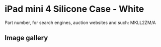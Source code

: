 
# iPad mini 4 Silicone Case - White

Part number, for search engines, auction websites and such: MKLL2ZM/A

## Image gallery

<div style={{ width: "768px" }}>
  <GalleryComponent
    images={[
      {
        original: "/everysource/MKLL2.webp",
        thumbnail: "/everypreview/MKLL2.webp",
      },
      {
        original: "/everysource/MKLL2_AV1_GOLD.webp",
        thumbnail: "/everypreview/MKLL2_AV1_GOLD.webp",
      },
      {
        original: "/everysource/MKLL2_AV1_SILVER.webp",
        thumbnail: "/everypreview/MKLL2_AV1_SILVER.webp",
      },
      {
        original: "/everysource/MKLL2_AV1_SPACE_GRAY.webp",
        thumbnail: "/everypreview/MKLL2_AV1_SPACE_GRAY.webp",
      },
      {
        original: "/everysource/MKLL2_AV2.webp",
        thumbnail: "/everypreview/MKLL2_AV2.webp",
      },
      {
        original: "/everysource/MKLL2_AV3.webp",
        thumbnail: "/everypreview/MKLL2_AV3.webp",
      },
      {
        original: "/everysource/MKLL2_AV4.webp",
        thumbnail: "/everypreview/MKLL2_AV4.webp",
      }
    ]}
  />
</div>